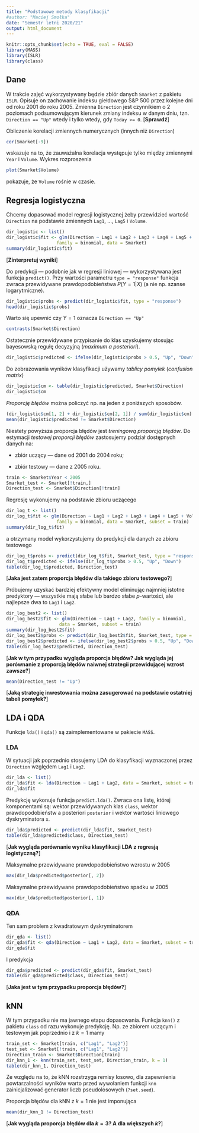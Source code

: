 ```yaml
---
title: "Podstawowe metody klasyfikacji"
#author: "Maciej Smołka"
date: "Semestr letni 2020/21"
output: html_document
---
```


```r
knitr::opts_chunk$set(echo = TRUE, eval = FALSE)
library(MASS)
library(ISLR)
library(class)
```

## Dane

W trakcie zajęć wykorzystywany będzie zbiór danych `Smarket` z pakietu `ISLR`.
Opisuje on zachowanie indeksu giełdowego S&P 500 przez kolejne dni od
roku 2001 do roku 2005. Zmienna `Direction` jest czynnikiem o 2 poziomach
podsumowującym kierunek zmiany indeksu w danym dniu, tzn. `Direction == "Up"`
wtedy i tylko wtedy, gdy `Today >= 0`. [**Sprawdź**]

Obliczenie korelacji zmiennych numerycznych (innych niż `Direction`)
```r
cor(Smarket[-9])
```
wskazuje na to, że zauważalna korelacja występuje tylko między zmiennymi
`Year` i `Volume`. Wykres rozproszenia
```r
plot(Smarket$Volume)
```
pokazuje, że `Volume` rośnie w czasie.

## Regresja logistyczna

Chcemy dopasować model regresji logistycznej
żeby przewidzieć wartość `Direction` na podstawie zmiennych
`Lag1`, ..., `Lag5` i `Volume`.

```r
dir_logistic <- list()
dir_logistic$fit <- glm(Direction ~ Lag1 + Lag2 + Lag3 + Lag4 + Lag5 + Volume, 
                   family = binomial, data = Smarket)
summary(dir_logistic$fit)
```

[**Zinterpretuj wyniki**]

Do predykcji --- podobnie jak w regresji liniowej --- wykorzystywana jest
funkcja `predict()`. Przy wartości parametru `type = "response"` funkcja zwraca
przewidywane prawdopodobieństwa $P(Y = 1 | X)$ (a nie np. szanse logarytmiczne).
```r
dir_logistic$probs <- predict(dir_logistic$fit, type = "response")
head(dir_logistic$probs)
```

Warto się upewnić czy $Y = 1$ oznacza `Direction == "Up"`
```r
contrasts(Smarket$Direction)
```

Ostatecznie przewidywane przypisanie do klas uzyskujemy stosując bayesowską
regułę decyzyjną (*maximum a posteriori*).
```r
dir_logistic$predicted <- ifelse(dir_logistic$probs > 0.5, "Up", "Down")
```

Do zobrazowania wyników klasyfikacji używamy *tablicy pomyłek*
(*confusion matrix*)
```r
dir_logistic$cm <- table(dir_logistic$predicted, Smarket$Direction)
dir_logistic$cm
```

*Proporcję błędów* można policzyć np. na jeden z poniższych sposobów.
```r
(dir_logistic$cm[1, 2] + dir_logistic$cm[2, 1]) / sum(dir_logistic$cm)
mean(dir_logistic$predicted != Smarket$Direction)
```

Niestety powyższa proporcja błędów jest *treningową proporcją błędów*.
Do estymacji *testowej proporcji błędów* zastosujemy podział dostępnych danych
na:

- zbiór uczący --- dane od 2001 do 2004 roku;

- zbiór testowy --- dane z 2005 roku.

```r
train <- Smarket$Year < 2005
Smarket_test <- Smarket[!train,]
Direction_test <- Smarket$Direction[!train]
```

Regresję wykonujemy na podstawie zbioru uczącego
```r
dir_log_t <- list()
dir_log_t$fit <- glm(Direction ~ Lag1 + Lag2 + Lag3 + Lag4 + Lag5 + Volume, 
                   family = binomial, data = Smarket, subset = train)
summary(dir_log_t$fit)
```
a otrzymany model wykorzystujemy do predykcji dla danych ze zbioru testowego
```r
dir_log_t$probs <- predict(dir_log_t$fit, Smarket_test, type = "response")
dir_log_t$predicted <- ifelse(dir_log_t$probs > 0.5, "Up", "Down")
table(dir_log_t$predicted, Direction_test)
```

[**Jaka jest zatem proporcja błędów dla takiego zbioru testowego?**]

Próbujemy uzyskać bardziej efektywny model eliminując najmniej istotne predyktory
--- wszystkie mają słabe lub bardzo słabe $p$-wartości, ale najlepsze dwa
to `Lag1` i `Lag2`.
```r
dir_log_best2 <- list()
dir_log_best2$fit <- glm(Direction ~ Lag1 + Lag2, family = binomial, 
                    data = Smarket, subset = train)
summary(dir_log_best2$fit)
dir_log_best2$probs <- predict(dir_log_best2$fit, Smarket_test, type = "response")
dir_log_best2$predicted <- ifelse(dir_log_best2$probs > 0.5, "Up", "Down")
table(dir_log_best2$predicted, Direction_test)
```

[**Jak w tym przypadku wygląda proporcja błędów? Jak wygląda jej porównanie
z proporcją błędów naiwnej strategii przewidującej wzrost zawsze?**]
```r
mean(Direction_test != "Up")
```

[**Jaką strategię inwestowania można zasugerować na podstawie ostatniej tabeli
pomyłek?**]

## LDA i QDA

Funkcje `lda()` i `qda()` są zaimplementowane w pakiecie `MASS`.

### LDA

W sytuacji jak poprzednio stosujemy LDA do klasyfikacji wyznaczonej przez
`Direction` względem `Lag1` i `Lag2`.
```r
dir_lda <- list()
dir_lda$fit <- lda(Direction ~ Lag1 + Lag2, data = Smarket, subset = train)
dir_lda$fit
```

Predykcję wykonuje funkcja `predict.lda()`. Zwraca ona listę, której komponentami
są: wektor przewidywanych klas `class`, wektor prawdopodobieństw a posteriori 
`posterior` i wektor wartości liniowego dyskryminatora `x`.
```r
dir_lda$predicted <- predict(dir_lda$fit, Smarket_test)
table(dir_lda$predicted$class, Direction_test)
```

[**Jak wygląda porównanie wyniku klasyfikacji LDA z regresją logistyczną?**]

Maksymalne przewidywane prawdopodobieństwo wzrostu w 2005
```r
max(dir_lda$predicted$posterior[, 2])
```

Maksymalne przewidywane prawdopodobieństwo spadku w 2005
```r
max(dir_lda$predicted$posterior[, 1])
```

### QDA

Ten sam problem z kwadratowym dyskryminatorem
```r
dir_qda <- list()
dir_qda$fit <- qda(Direction ~ Lag1 + Lag2, data = Smarket, subset = train)
dir_qda$fit
```

I predykcja
```r
dir_qda$predicted <- predict(dir_qda$fit, Smarket_test)
table(dir_qda$predicted$class, Direction_test)
```

[**Jaka jest w tym przypadku proporcja błędów?**]

## kNN

W tym przypadku nie ma jawnego etapu dopasowania. Funkcja `knn()` z pakietu
`class` od razu wykonuje predykcję. Np. ze zbiorem uczącym i testowym jak
poprzednio i z $k = 1$ mamy
```r
train_set <- Smarket[train, c("Lag1", "Lag2")]
test_set <- Smarket[!train, c("Lag1", "Lag2")]
Direction_train <- Smarket$Direction[train]
dir_knn_1 <- knn(train_set, test_set, Direction_train, k = 1)
table(dir_knn_1, Direction_test)
```

Ze względu na to, że kNN rozstrzyga remisy losowo, dla zapewnienia powtarzalności
wyników warto przed wywołaniem funkcji `knn` zainicjalizować generator liczb
pseudolosowych (`?set.seed`).

Proporcja błędów dla kNN z $k = 1$ nie jest imponująca
```r
mean(dir_knn_1 != Direction_test)
```

[**Jak wygląda proporcja błędów dla $k = 3$? A dla większych $k$?**]
